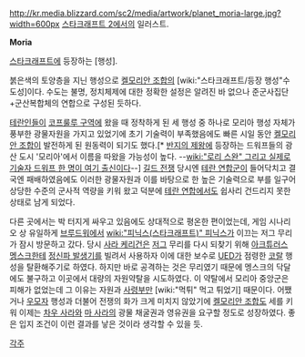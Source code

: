 http://kr.media.blizzard.com/sc2/media/artwork/planet_moria-large.jpg?width=600px
[[스타크래프트 2]]에서의 일러스트.

'''Moria'''

[[스타크래프트]]에 등장하는 [행성].

붉은색의 토양층을 지닌 행성으로 [[켈모리안 조합]]의 [wiki:"스타크래프트/등장 행성"수도성]이다. 수도는 불명, 정치체제에 대한 정확한 설정은 알려진 바 없으나 준군사집단+군산복합체의 연합으로 구성된 듯하다.

[[테란]]인들이 [[코프룰루 구역]]에 왔을 때 정착하게 된 세 행성 중 하나로 모리아 행성 자체가 풍부한 광물자원을 가지고 있었기에 초기 기술력이 부족했음에도 빠른 시일 동안 [[켈모리안 조합]]이 발전하게 된 원동력이 되기도 했다.[* [[반지의 제왕]]에 등장하는 드워프들의 광산 도시 '모리아'에서 이름을 따왔을 가능성이 높다. --[[wiki:"로리 스완" 그리고 실제로 기술자 드워프 한 명이 여기 출신이다]]--] [[길드 전쟁]] 당시엔 [[테란 연합]]군이 들어닥치고 결국엔 패배하였음에도 이러한 광물자원과 이를 바탕으로 한 높은 기술력으로 부를 일구어 상당한 수준의 군사적 역량을 키워 왔고 덕분에 [[테란 연합]]에서도 쉽사리 건드리지 못한 상태로 남게 되었다.

다른 곳에서는 박 터지게 싸우고 있음에도 상대적으로 평온한 편이었는데, 게임 시나리오 상 유일하게 [[브루드워]]에서 [[wiki:"피닉스(스타크래프트)" 피닉스]]가 이끄는 저그 무리가 잠시 방문하고 갔다. 당시 [[사라 케리건]]은 [[저그]] 무리를 다시 되찾기 위해 [[아크튜러스 멩스크]]한테 [[정신파 발생기]]를 빌려서 사용하자 이에 대한 보수로 [[UED]]가 점령한 [[코랄]] 행성을 탈환해주기로 하였다. 하지만 바로 공격하는 것은 무리였기 때문에 멩스크의 닥달에도 불구하고 이곳에서 대량의 자원약탈을 시도하였다. 이 약탈에서 모리아 중앙군은 피해가 없었는데 그 이유는 자원과 [[사령부]]만 [wiki:"먹튀" 먹고 튀었기] 때문이다. 어쨌거나 [[우모자]] 행성과 더불어 전쟁의 화가 크게 미치지 않았기에 [[켈모리안 조합]]도 세를 키워 이제는 [[차우 사라]]와 [[마 사라]]의 광물 채굴권과 영유권을 요구할 정도로 성장하였다. 좋은 입지 조건이 이런 결과를 낳은 것이라 생각할 수 있을 듯.


[[각주]]
